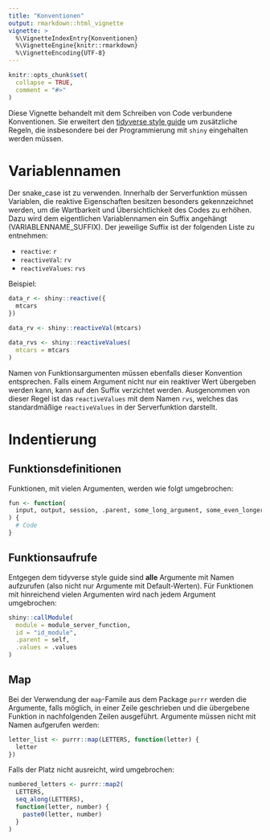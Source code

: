 ```yaml
---
title: "Konventionen"
output: rmarkdown::html_vignette
vignette: >
  %\VignetteIndexEntry{Konventionen}
  %\VignetteEngine{knitr::rmarkdown}
  %\VignetteEncoding{UTF-8}
---
```


```r
knitr::opts_chunk$set(
  collapse = TRUE,
  comment = "#>"
)
```

Diese Vignette behandelt mit dem Schreiben von Code verbundene Konventionen. Sie erweitert den [tidyverse style guide](https://style.tidyverse.org/) um zusätzliche Regeln, die insbesondere bei der Programmierung mit `shiny` eingehalten werden müssen.

# Variablennamen

Der snake_case ist zu verwenden. Innerhalb der Serverfunktion müssen Variablen, die reaktive Eigenschaften besitzen besonders gekennzeichnet werden, um die Wartbarkeit und Übersichtlichkeit des Codes zu erhöhen. Dazu wird dem eigentlichen Variablennamen ein Suffix angehängt (VARIABLENNAME_SUFFIX). Der jeweilige Suffix ist der folgenden Liste zu entnehmen:

* `reactive`: `r`
* `reactiveVal`: `rv`
* `reactiveValues`: `rvs`

Beispiel:
```r
data_r <- shiny::reactive({
  mtcars
})

data_rv <- shiny::reactiveVal(mtcars)

data_rvs <- shiny::reactiveValues(
  mtcars = mtcars
)
```

Namen von Funktionsargumenten müssen ebenfalls dieser Konvention entsprechen. Falls einem Argument nicht nur ein reaktiver Wert übergeben werden kann, kann auf den Suffix verzichtet werden. Ausgenommen von dieser Regel ist das `reactiveValues` mit dem Namen `rvs`, welches das standardmäßige `reactiveValues` in der Serverfunktion darstellt.

# Indentierung

## Funktionsdefinitionen

Funktionen, mit vielen Argumenten, werden wie folgt umgebrochen:

```r
fun <- function(
  input, output, session, .parent, some_long_argument, some_even_longer_argument
) {
  # Code
}
```

## Funktionsaufrufe

Entgegen dem tidyverse style guide sind **alle** Argumente mit Namen aufzurufen (also nicht nur Argumente mit Default-Werten). Für Funktionen mit hinreichend vielen Argumenten wird nach jedem Argument umgebrochen:

```r
shiny::callModule(
  module = module_server_function,
  id = "id_module",
  .parent = self,
  .values = .values
)
```

## Map

Bei der Verwendung der `map`-Famile aus dem Package `purrr` werden die Argumente, falls möglich, in einer Zeile geschrieben und die übergebene Funktion in nachfolgenden Zeilen ausgeführt. Argumente müssen nicht mit Namen aufgerufen werden:

```r
letter_list <- purrr::map(LETTERS, function(letter) {
  letter
})
```

Falls der Platz nicht ausreicht, wird umgebrochen:

```r
numbered_letters <- purrr::map2(
  LETTERS,
  seq_along(LETTERS),
  function(letter, number) {
    paste0(letter, number)
  }
)
```




